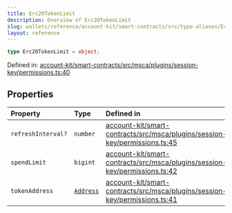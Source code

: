 ```yaml
---
title: Erc20TokenLimit
description: Overview of Erc20TokenLimit
slug: wallets/reference/account-kit/smart-contracts/src/type-aliases/Erc20TokenLimit
layout: reference
---
```


```ts
type Erc20TokenLimit = object;
```

Defined in: [account-kit/smart-contracts/src/msca/plugins/session-key/permissions.ts:40](https://github.com/alchemyplatform/aa-sdk/blob/49e74eee8606f480b200b4612d00d950da8a8742/account-kit/smart-contracts/src/msca/plugins/session-key/permissions.ts#L40)

## Properties

| Property                                      | Type                                                              | Defined in                                                                                                                                                                                                                                        |
| :-------------------------------------------- | :---------------------------------------------------------------- | :------------------------------------------------------------------------------------------------------------------------------------------------------------------------------------------------------------------------------------------------ |
| <a id="refreshinterval" /> `refreshInterval?` | `number`                                                          | [account-kit/smart-contracts/src/msca/plugins/session-key/permissions.ts:45](https://github.com/alchemyplatform/aa-sdk/blob/49e74eee8606f480b200b4612d00d950da8a8742/account-kit/smart-contracts/src/msca/plugins/session-key/permissions.ts#L45) |
| <a id="spendlimit" /> `spendLimit`            | `bigint`                                                          | [account-kit/smart-contracts/src/msca/plugins/session-key/permissions.ts:42](https://github.com/alchemyplatform/aa-sdk/blob/49e74eee8606f480b200b4612d00d950da8a8742/account-kit/smart-contracts/src/msca/plugins/session-key/permissions.ts#L42) |
| <a id="tokenaddress" /> `tokenAddress`        | [`Address`](../../../../aa-sdk/core/src/type-aliases/Address.mdx) | [account-kit/smart-contracts/src/msca/plugins/session-key/permissions.ts:41](https://github.com/alchemyplatform/aa-sdk/blob/49e74eee8606f480b200b4612d00d950da8a8742/account-kit/smart-contracts/src/msca/plugins/session-key/permissions.ts#L41) |
